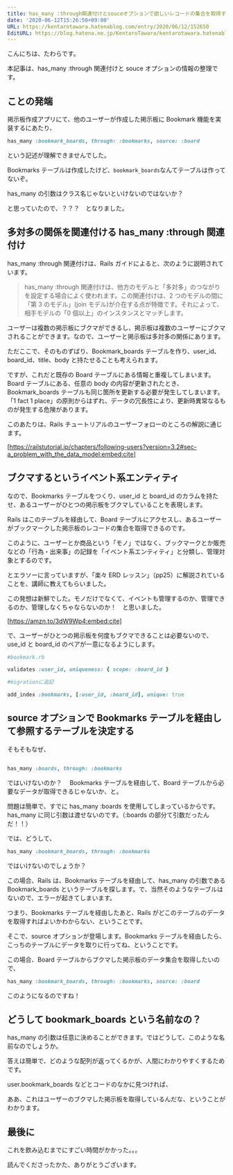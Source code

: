 ```yaml
---
title: has_many :through関連付けとsouceオプションで欲しいレコードの集合を取得する
date: '2020-06-12T15:26:50+09:00'
URL: https://kentarotawara.hatenablog.com/entry/2020/06/12/152650
EditURL: https://blog.hatena.ne.jp/KentaroTawara/kentarotawara.hatenablog.com/atom/entry/26006613584070747
---
```


こんにちは、たわらです。

本記事は、has_many :through 関連付けと souce オプションの情報の整理です。

## ことの発端

掲示板作成アプリにて、他のユーザーが作成した掲示板に Bookmark 機能を実装するにあたり、

```ruby
has_many :bookmark_boards, through: :bookmarks, source: :board
```

という記述が理解できませんでした。

Bookmarks テーブルは作成したけど、`bookmark_boards`なんてテーブルは作ってないぞ。

has_many の引数はクラス名じゃないといけないのではないか？

と思っていたので、？？？　となりました。

## 多対多の関係を関連付ける has_many :through 関連付け

has_many :through 関連付けは、Rails ガイドによると、次のように説明されています。

> has_many :through 関連付けは、他方のモデルと「多対多」のつながりを設定する場合によく使われます。この関連付けは、2 つのモデルの間に「第 3 のモデル」(join モデル)が介在する点が特徴です。それによって、相手モデルの「0 個以上」のインスタンスとマッチします。

ユーザーは複数の掲示板にブクマができるし、掲示板は複数のユーザーにブクマされることができます。なので、ユーザーと掲示板は多対多の関係にあります。

ただここで、そのものずばり、Bookmark_boards テーブルを作り、user_id、board_id、title、body と持たせることも考えられます。

ですが、これだと既存の Board テーブルにある情報と重複してしまいます。Board テーブルにある、任意の body の内容が更新されたとき、Bookmark_boards テーブルも同じ箇所を更新する必要が発生してしまいます。「1 fact 1 place」の原則からはずれ、データの冗長性により、更新時異常なるものが発生する危険があります。

このあたりは、Rails チュートリアルのユーザーフォローのところの解説に通じます。

[https://railstutorial.jp/chapters/following-users?version=3.2#sec-a_problem_with_the_data_model:embed:cite]

## ブクマするというイベント系エンティティ

なので、Bookmarks テーブルをつくり、user_id と board_id のカラムを持たせ、あるユーザーがひとつの掲示板をブクマしていることを表現します。

Rails はこのテーブルを経由して、Board テーブルにアクセスし、あるユーザーがブックマークした掲示板のレコードの集合を取得できるのです。

このように、ユーザーとか商品という「モノ」ではなく、ブックマークとか販売などの「行為・出来事」の記録を「イベント系エンティティ」と分類し、管理対象とするのです。

とエラソーに言っていますが、「楽々 ERD レッスン」（pp25）に解説されていることを、講師に教えてもらいました。

この発想は新鮮でした。モノだけでなくて、イベントも管理するのか、管理できるのか、管理しなくちゃならないのか！　と思いました。

[https://amzn.to/3dW9Wp4:embed:cite]

で、ユーザーがひとつの掲示板を何度もブクマできることは必要ないので、use_id と board_id のペアが一意になるようにします。

```ruby
#bookmark.rb

validates :user_id, uniqueness: { scope: :board_id }
```

```ruby
#migrationに追記

add_index :bookmarks, [:user_id, :board_id], unique: true
```

## source オプションで Bookmarks テーブルを経由して参照するテーブルを決定する

そもそもなぜ、

```ruby

has_many :boards, through: :bookmarks
```

ではいけないのか？　 Bookmarks テーブルを経由して、Board テーブルから必要なデータが取得できるじゃないか、と。

問題は簡単で、すでに has_many :boards を使用してしまっているからです。has_many に同じ引数は渡せないのです。（:boards の部分て引数だったんだ！！）

では、どうして、

```ruby
has_many :bookmark_boards, through: :bookmarks

```

ではいけないのでしょうか？

この場合、Rails は、Bookmarks テーブルを経由して、has_many の引数である Bookmark_boards というテーブルを探します。で、当然そのようなテーブルはないので、エラーが起きてしまいます。

つまり、Bookmarks テーブルを経由したあと、Rails がどこのテーブルのデータを取得すればよいかわからない、ということです。

そこで、source オプションが登場します。Bookmarks テーブルを経由したら、こっちのテーブルにデータを取りに行ってね、ということです。

この場合、Board テーブルからブクマした掲示板のデータ集合を取得したいので、

```ruby
has_many :bookmark_boards, through: :bookmarks, source: :board
```

このようになるのですね！

## どうして bookmark_boards という名前なの？

has_many の引数は任意に決めることができます。ではどうして、このような名前なのでしょうか。

答えは簡単で、どのような配列が返ってくるかが、人間にわかりやすくするためです。

user.bookmark_boards などとコードのなかに見つければ、

ああ、これはユーザーのブクマした掲示板を取得しているんだな、ということがわかります。

## 最後に

これを飲み込むまでにすごい時間がかかった。。。

読んでくださったかた、ありがとうございます。
